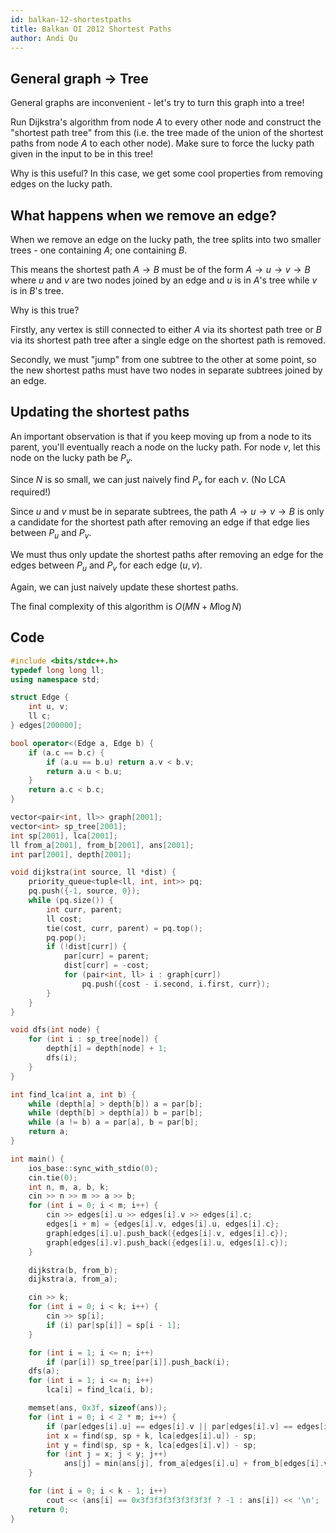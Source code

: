 ```yaml
---
id: balkan-12-shortestpaths
title: Balkan OI 2012 Shortest Paths
author: Andi Qu
---
```


## General graph -> Tree

General graphs are inconvenient - let's try to turn this graph into a tree!

Run Dijkstra's algorithm from node $A$ to every other node and construct the "shortest path tree" from this (i.e. the tree made of the union of the shortest paths from node $A$ to each other node). Make sure to force the lucky path given in the input to be in this tree!

Why is this useful? In this case, we get some cool properties from removing edges on the lucky path.

## What happens when we remove an edge?

When we remove an edge on the lucky path, the tree splits into two smaller trees - one containing $A$; one containing $B$.

This means the shortest path $A \rightarrow B$ must be of the form $A \rightarrow u \rightarrow v \rightarrow B$ where $u$ and $v$ are two nodes joined by an edge and $u$ is in $A$'s tree while $v$ is in $B$'s tree.

Why is this true?

Firstly, any vertex is still connected to either $A$ via its shortest path tree or $B$ via its shortest path tree after a single edge on the shortest path is removed.

Secondly, we must "jump" from one subtree to the other at some point, so the new shortest paths must have two nodes in separate subtrees joined by an edge.

## Updating the shortest paths

An important observation is that if you keep moving up from a node to its parent, you'll eventually reach a node on the lucky path. For node $v$, let this node on the lucky path be $P_v$.

Since $N$ is so small, we can just naively find $P_v$ for each $v$. (No LCA required!)

Since $u$ and $v$ must be in separate subtrees, the path $A \rightarrow u \rightarrow v \rightarrow B$ is only a candidate for the shortest path after removing an edge if that edge lies between $P_u$ and $P_v$.

We must thus only update the shortest paths after removing an edge for the edges between $P_u$ and $P_v$ for each edge $(u, v)$.

Again, we can just naively update these shortest paths.

The final complexity of this algorithm is $O(MN + M \log N)$

## Code

```cpp
#include <bits/stdc++.h>
typedef long long ll;
using namespace std;

struct Edge {
    int u, v;
    ll c;
} edges[200000];

bool operator<(Edge a, Edge b) {
    if (a.c == b.c) {
        if (a.u == b.u) return a.v < b.v;
        return a.u < b.u;
    }
    return a.c < b.c;
}

vector<pair<int, ll>> graph[2001];
vector<int> sp_tree[2001];
int sp[2001], lca[2001];
ll from_a[2001], from_b[2001], ans[2001];
int par[2001], depth[2001];

void dijkstra(int source, ll *dist) {
    priority_queue<tuple<ll, int, int>> pq;
    pq.push({-1, source, 0});
    while (pq.size()) {
        int curr, parent;
        ll cost;
        tie(cost, curr, parent) = pq.top();
        pq.pop();
        if (!dist[curr]) {
            par[curr] = parent;
            dist[curr] = -cost;
            for (pair<int, ll> i : graph[curr])
                pq.push({cost - i.second, i.first, curr});
        }
    }
}

void dfs(int node) {
    for (int i : sp_tree[node]) {
        depth[i] = depth[node] + 1;
        dfs(i);
    }
}

int find_lca(int a, int b) {
    while (depth[a] > depth[b]) a = par[b];
    while (depth[b] > depth[a]) b = par[b];
    while (a != b) a = par[a], b = par[b];
    return a;
}

int main() {
    ios_base::sync_with_stdio(0);
    cin.tie(0);
    int n, m, a, b, k;
    cin >> n >> m >> a >> b;
    for (int i = 0; i < m; i++) {
        cin >> edges[i].u >> edges[i].v >> edges[i].c;
        edges[i + m] = {edges[i].v, edges[i].u, edges[i].c};
        graph[edges[i].u].push_back({edges[i].v, edges[i].c});
        graph[edges[i].v].push_back({edges[i].u, edges[i].c});
    }

    dijkstra(b, from_b);
    dijkstra(a, from_a);

    cin >> k;
    for (int i = 0; i < k; i++) {
        cin >> sp[i];
        if (i) par[sp[i]] = sp[i - 1];
    }

    for (int i = 1; i <= n; i++)
        if (par[i]) sp_tree[par[i]].push_back(i);
    dfs(a);
    for (int i = 1; i <= n; i++)
        lca[i] = find_lca(i, b);

    memset(ans, 0x3f, sizeof(ans));
    for (int i = 0; i < 2 * m; i++) {
        if (par[edges[i].u] == edges[i].v || par[edges[i].v] == edges[i].u) continue;
        int x = find(sp, sp + k, lca[edges[i].u]) - sp;
        int y = find(sp, sp + k, lca[edges[i].v]) - sp;
        for (int j = x; j < y; j++)
            ans[j] = min(ans[j], from_a[edges[i].u] + from_b[edges[i].v] + edges[i].c - 2);
    }

    for (int i = 0; i < k - 1; i++)
        cout << (ans[i] == 0x3f3f3f3f3f3f3f3f ? -1 : ans[i]) << '\n';
    return 0;
}
```
